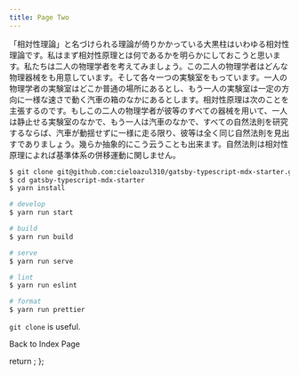```yaml
---
title: Page Two
---
```



「相対性理論」と名づけられる理論が倚りかかっている大黒柱はいわゆる相対性理論です。私はまず相対性原理とは何であるかを明らかにしておこうと思います。私たちは二人の物理学者を考えてみましょう。この二人の物理学者はどんな物理器械をも用意しています。そして各々一つの実験室をもっています。一人の物理学者の実験室はどこか普通の場所にあるとし、もう一人の実験室は一定の方向に一様な速さで動く汽車の箱のなかにあるとします。相対性原理は次のことを主張するのです。もしこの二人の物理学者が彼等のすべての器械を用いて、一人は静止せる実験室のなかで、もう一人は汽車のなかで、すべての自然法則を研究するならば、汽車が動揺せずに一様に走る限り、彼等は全く同じ自然法則を見出すでありましょう。幾らか抽象的にこう云うことも出来ます。自然法則は相対性原理によれば基準体系の併移運動に関しません。

```sh
$ git clone git@github.com:cieloazul310/gatsby-typescript-mdx-starter.git
$ cd gatsby-typescript-mdx-starter
$ yarn install

# develop
$ yarn run start

# build
$ yarn run build

# serve
$ yarn run serve

# lint
$ yarn run eslint

# format
$ yarn run prettier
```

`git clone` is useful.

<Link to="/">Back to Index Page</Link>


  return <Seo title="Page Two" />;
};
